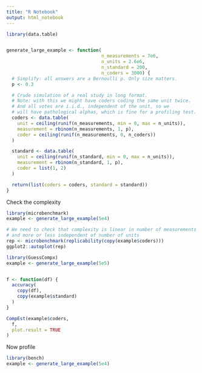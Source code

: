 ```yaml
---
title: "R Notebook"
output: html_notebook
---
```

```r
library(data.table)


generate_large_example <- function(
                                   n_measurements = 7e6,
                                   n_units = 2.6e6,
                                   n_standard = 200,
                                   n_coders = 3000) {
  # Simplify: all answers are a Bernoulli p. Only size matters.
  p <- 0.3

  # Crude simulation of a real study in long format.
  # Note: with this we might have coders coding the same unit twice.
  # And all votes are i.i.d., independent of the unit, so we
  # will have pathological alphas, which is fine for a profiling test.
  coders <- data.table(
    unit = ceiling(runif(n_measurements, min = 0, max = n_units)),
    measurement = rbinom(n_measurements, 1, p),
    coder = ceiling(runif(n_measurements, 0, n_coders))
  )

  standard <- data.table(
    unit = ceiling(runif(n_standard, min = 0, max = n_units)),
    measurement = rbinom(n_standard, 1, p),
    coder = list(1, 2)
  )

  return(list(coders = coders, standard = standard))
}
```

Check the complexity
```r

library(microbenchmark)
example <- generate_large_example(5e4)

# We need to check that complexity is linear in number of measurements
# and more or less independent of number of units
rep <- microbenchmark(replicability(copy(example$coders)))
ggplot2::autoplot(rep)
```
```r
library(GuessCompx)
example <- generate_large_example(5e5)


f <- function(df) {
  accuracy(
    copy(df),
    copy(example$standard)
  )
}

CompEst(example$coders,
  f,
  plot.result = TRUE
)
```


Now profile
```r
library(bench)
example <- generate_large_example(5e4)
```
